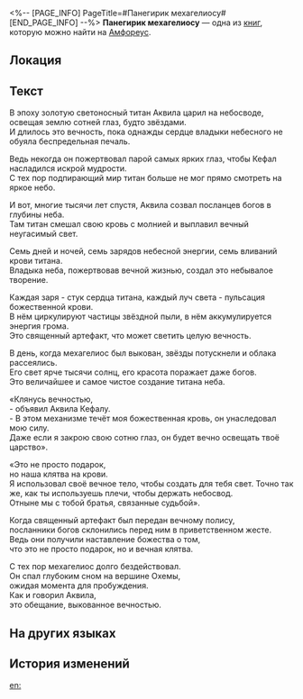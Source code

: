 <%-- [PAGE_INFO]
PageTitle=#Панегирик мехагелиосу#
[END_PAGE_INFO] --%>
{{Дополнить}}
{{Книга Инфобокс
|id           = 531
|Название     = 
|Изображение  = Предмет Панегирик мехагелиосу.png
|Мир          = Амфореус
|Томов        = 1
|Автор        = <!--нужно добавить-->
|Описание     = Стихотворение, воспевающее мехагелиос. Одно из канонических произведений, необходимых для прочтения жрецами Аквилы.
|Том1         = {{tx}}
|Источник1    = {{tx|Отсутствует источник}}
|Персонажи    = 
|Фракции      = 
}}
'''Панегирик мехагелиосу''' — одна из [[Книги|книг]], которую можно найти на [[Амфореус]].

==Локация==
{{Отметка карты|<!--название карты-->|<!--id отметки-->}}

==Текст==
В эпоху золотую светоносный титан Аквила царил на небосводе, освещая землю сотней глаз, будто звёздами.<br />
И длилось это вечность, пока однажды сердце владыки небесного не обуяла беспредельная печаль.

Ведь некогда он пожертвовал парой самых ярких глаз, чтобы Кефал насладился искрой мудрости.<br />
С тех пор подпирающий мир титан больше не мог прямо смотреть на яркое небо.

И вот, многие тысячи лет спустя, Аквила созвал посланцев богов в глубины неба.<br />
Там титан смешал свою кровь с молнией и выплавил вечный неугасимый свет.

Семь дней и ночей, семь зарядов небесной энергии, семь вливаний крови титана.<br />
Владыка неба, пожертвовав вечной жизнью, создал это небывалое творение.

Каждая заря - стук сердца титана, каждый луч света - пульсация божественной крови.<br />
В нём циркулируют частицы звёздной пыли, в нём аккумулируется энергия грома.<br />
Это священный артефакт, что может светить целую вечность.

В день, когда мехагелиос был выкован, звёзды потускнели и облака рассеялись.<br />
Его свет ярче тысячи солнц, его красота поражает даже богов.<br />
Это величайшее и самое чистое создание титана неба.

«Клянусь вечностью,<br />
- объявил Аквила Кефалу.<br />
- В этом механизме течёт моя божественная кровь, он унаследовал мою силу.<br />
Даже если я закрою свою сотню глаз, он будет вечно освещать твоё царство».

«Это не просто подарок,<br />
но наша клятва на крови.<br />
Я использовал своё вечное тело, чтобы создать для тебя свет. Точно так же, как ты используешь плечи, чтобы держать небосвод.<br />
Отныне мы с тобой братья, связанные судьбой».

Когда священный артефакт был передан вечному полису,<br />
посланники богов склонились перед ним в приветственном жесте.<br />
Ведь они получили наставление божества о том,<br />
что это не просто подарок, но и вечная клятва.

С тех пор мехагелиос долго бездействовал.<br />
Он спал глубоким сном на вершине Охемы,<br />
ожидая момента для пробуждения.<br />
Как и говорил Аквила,<br />
это обещание, выкованное вечностью.

==На других языках==
{{На других языках
|en   = Ode to the Dawn Device
|zhs  = 黎明机器颂
|zht  = 黎明機器頌
|ja   = 黎明のミハニの賛歌
|ko   = 여명 기계 송가
|es   = Oda al Dispositivo del Amanecer
|fr   = Ode à l'Instrument de l'aube
|ru   = Панегирик мехагелиосу
|th   = สดุดีเครื่องจักรรุ่งอรุณ
|vi   = Bài Ca Cỗ Máy Bình Minh
|de   = Ode an die Morgenrot-Maschine
|id   = Syair Perangkat Fajar
|pt   = Ode ao Dispositivo do Alvorecer
}}

==История изменений==
{{История изменений|3.5}}

[[en:]]